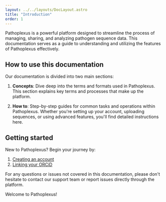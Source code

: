 ```yaml
---
layout: ../../layouts/DocLayout.astro
title: "Introduction"
order: 1
---
```


Pathoplexus is a powerful platform designed to streamline the process of managing, sharing, and analyzing pathogen sequence data. This documentation serves as a guide to understanding and utilizing the features of Pathoplexus effectively.

## How to use this documentation

Our documentation is divided into two main sections:

1. **Concepts**: Dive deep into the terms and formats used in Pathoplexus. This section explains key terms and processes that make up the platform.

2. **How to**: Step-by-step guides for common tasks and operations within Pathoplexus. Whether you're setting up your account, uploading sequences, or using advanced features, you'll find detailed instructions here.

## Getting started

New to Pathoplexus? Begin your journey by:

1. [Creating an account](/docs/how-to/create-account)
2. [Linking your ORCiD](/docs/how-to/add-orcid-account)

For any questions or issues not covered in this documentation, please don't hesitate to contact our support team or report issues directly through the platform.

Welcome to Pathoplexus!
